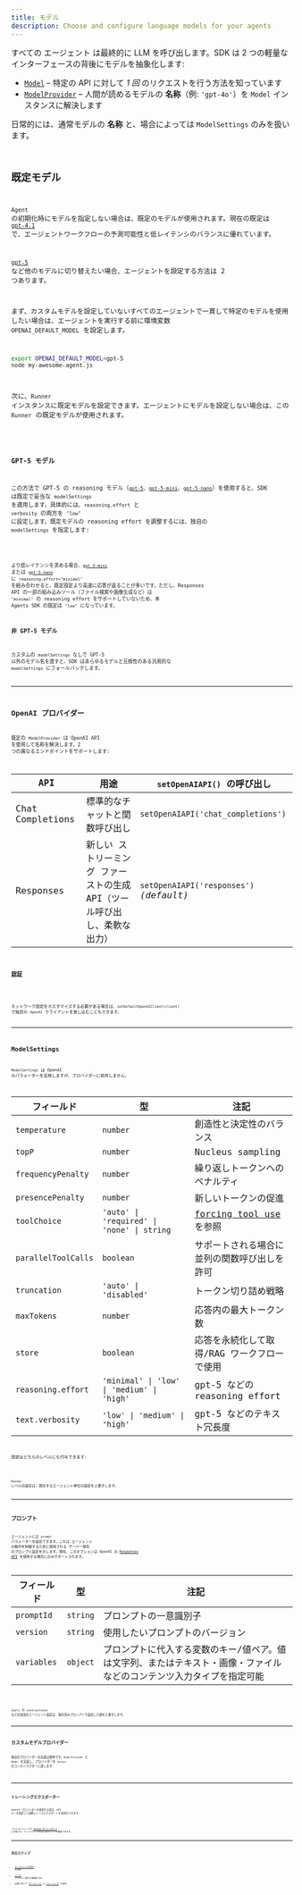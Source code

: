 ```yaml
---
title: モデル
description: Choose and configure language models for your agents
---
```



すべての エージェント は最終的に LLM を呼び出します。SDK は 2 つの軽量なインターフェースの背後にモデルを抽象化します:

- [`Model`](/openai-agents-js/openai/agents/interfaces/model) – 特定の API に対して _1 回_ のリクエストを行う方法を知っています
- [`ModelProvider`](/openai-agents-js/openai/agents/interfaces/modelprovider) – 人間が読めるモデルの **名称**（例: `'gpt‑4o'`）を `Model` インスタンスに解決します

日常的には、通常モデルの **名称** と、場合によっては `ModelSettings` のみを扱います。

<Code
  lang="typescript"
  code={agentWithModelExample}
  title="エージェントごとのモデル指定"
/>

## 既定モデル

`Agent` の初期化時にモデルを指定しない場合は、既定のモデルが使用されます。現在の既定は [`gpt-4.1`](https://platform.openai.com/docs/models/gpt-4.1) で、エージェントワークフローの予測可能性と低レイテンシのバランスに優れています。

[`gpt-5`](https://platform.openai.com/docs/models/gpt-5) など他のモデルに切り替えたい場合、エージェントを設定する方法は 2 つあります。

まず、カスタムモデルを設定していないすべてのエージェントで一貫して特定のモデルを使用したい場合は、エージェントを実行する前に環境変数 `OPENAI_DEFAULT_MODEL` を設定します。

```bash
export OPENAI_DEFAULT_MODEL=gpt-5
node my-awesome-agent.js
```

次に、`Runner` インスタンスに既定モデルを設定できます。エージェントにモデルを設定しない場合は、この `Runner` の既定モデルが使用されます。

<Code
  lang="typescript"
  code={runnerWithModelExample}
  title="Runner の既定モデルを設定"
/>

### GPT-5 モデル

この方法で GPT-5 の reasoning モデル（[`gpt-5`](https://platform.openai.com/docs/models/gpt-5)、[`gpt-5-mini`](https://platform.openai.com/docs/models/gpt-5-mini)、[`gpt-5-nano`](https://platform.openai.com/docs/models/gpt-5-nano)）を使用すると、SDK は既定で妥当な `modelSettings` を適用します。具体的には、`reasoning.effort` と `verbosity` の両方を `"low"` に設定します。既定モデルの reasoning effort を調整するには、独自の `modelSettings` を指定します:

<Code
  lang="typescript"
  code={gpt5DefaultModelSettingsExample}
  title="GPT-5 の既定設定をカスタマイズ"
/>

より低レイテンシを求める場合、[`gpt-5-mini`](https://platform.openai.com/docs/models/gpt-5-mini) または [`gpt-5-nano`](https://platform.openai.com/docs/models/gpt-5-nano) に `reasoning.effort="minimal"` を組み合わせると、既定設定より高速に応答が返ることが多いです。ただし、Responses API の一部の組み込みツール（ファイル検索や画像生成など）は `"minimal"` の reasoning effort をサポートしていないため、本 Agents SDK の既定は `"low"` になっています。

### 非 GPT-5 モデル

カスタムの `modelSettings` なしで GPT-5 以外のモデル名を渡すと、SDK はあらゆるモデルと互換性のある汎用的な `modelSettings` にフォールバックします。

---

## OpenAI プロバイダー

既定の `ModelProvider` は OpenAI API を使用して名称を解決します。2 つの異なるエンドポイントをサポートします:

| API              | 用途                                                                     | `setOpenAIAPI()` の呼び出し             |
| ---------------- | ------------------------------------------------------------------------ | --------------------------------------- |
| Chat Completions | 標準的なチャットと関数呼び出し                                           | `setOpenAIAPI('chat_completions')`      |
| Responses        | 新しい ストリーミング ファーストの生成 API（ツール呼び出し、柔軟な出力） | `setOpenAIAPI('responses')` _(default)_ |

### 認証

<Code
  lang="typescript"
  code={setDefaultOpenAIKeyExample}
  title="既定の OpenAI キーを設定"
/>

ネットワーク設定をカスタマイズする必要がある場合は、`setDefaultOpenAIClient(client)` で独自の `OpenAI` クライアントを差し込むこともできます。

---

## ModelSettings

`ModelSettings` は OpenAI のパラメーターを反映しますが、プロバイダーに依存しません。

| フィールド          | 型                                         | 注記                                                                           |
| ------------------- | ------------------------------------------ | ------------------------------------------------------------------------------ |
| `temperature`       | `number`                                   | 創造性と決定性のバランス                                                       |
| `topP`              | `number`                                   | Nucleus sampling                                                               |
| `frequencyPenalty`  | `number`                                   | 繰り返しトークンへのペナルティ                                                 |
| `presencePenalty`   | `number`                                   | 新しいトークンの促進                                                           |
| `toolChoice`        | `'auto' \| 'required' \| 'none' \| string` | [forcing tool use](/openai-agents-js/ja/guides/agents#forcing-tool-use) を参照 |
| `parallelToolCalls` | `boolean`                                  | サポートされる場合に並列の関数呼び出しを許可                                   |
| `truncation`        | `'auto' \| 'disabled'`                     | トークン切り詰め戦略                                                           |
| `maxTokens`         | `number`                                   | 応答内の最大トークン数                                                         |
| `store`             | `boolean`                                  | 応答を永続化して取得/RAG ワークフローで使用                                    |
| `reasoning.effort`  | `'minimal' \| 'low' \| 'medium' \| 'high'` | gpt-5 などの reasoning effort                                                  |
| `text.verbosity`    | `'low' \| 'medium' \| 'high'`              | gpt-5 などのテキスト冗長度                                                     |

設定はどちらのレベルにも付与できます:

<Code lang="typescript" code={modelSettingsExample} title="モデル設定" />

`Runner` レベルの設定は、競合するエージェント単位の設定を上書きします。

---

## プロンプト

エージェントには `prompt` パラメーターを設定できます。これは エージェント の動作を制御するために使用される サーバー保存 のプロンプト設定を示します。現在、このオプションは OpenAI の
[Responses API](https://platform.openai.com/docs/api-reference/responses) を使用する場合にのみサポートされます。

| フィールド  | 型       | 注記                                                                                                                  |
| ----------- | -------- | --------------------------------------------------------------------------------------------------------------------- |
| `promptId`  | `string` | プロンプトの一意識別子                                                                                                |
| `version`   | `string` | 使用したいプロンプトのバージョン                                                                                      |
| `variables` | `object` | プロンプトに代入する変数のキー/値ペア。値は文字列、またはテキスト・画像・ファイルなどのコンテンツ入力タイプを指定可能 |

<Code
  lang="typescript"
  code={promptIdExample}
  title="プロンプト付きエージェント"
/>

tools や instructions などの追加のエージェント設定は、保存済みプロンプトで設定した値を上書きします。

---

## カスタムモデルプロバイダー

独自のプロバイダーの実装は簡単です。`ModelProvider` と `Model` を実装し、プロバイダーを `Runner` のコンストラクターに渡します:

<Code
  lang="typescript"
  code={modelCustomProviderExample}
  title="最小のカスタムプロバイダー"
/>

---

## トレーシングエクスポーター

OpenAI プロバイダーを使用する場合、API キーを指定して自動トレースエクスポートを有効化できます:

<Code
  lang="typescript"
  code={setTracingExportApiKeyExample}
  title="トレーシングエクスポーター"
/>

これによりトレースが [OpenAI ダッシュボード](https://platform.openai.com/traces) に送信され、ワークフローの完全な実行グラフを確認できます。

---

## 次のステップ

- [エージェントの実行](/openai-agents-js/ja/guides/running-agents) を参照
- [ツール](/openai-agents-js/ja/guides/tools) でモデルに強力な機能を付与
- 必要に応じて [ガードレール](/openai-agents-js/ja/guides/guardrails) や [トレーシング](/openai-agents-js/ja/guides/tracing) を追加
